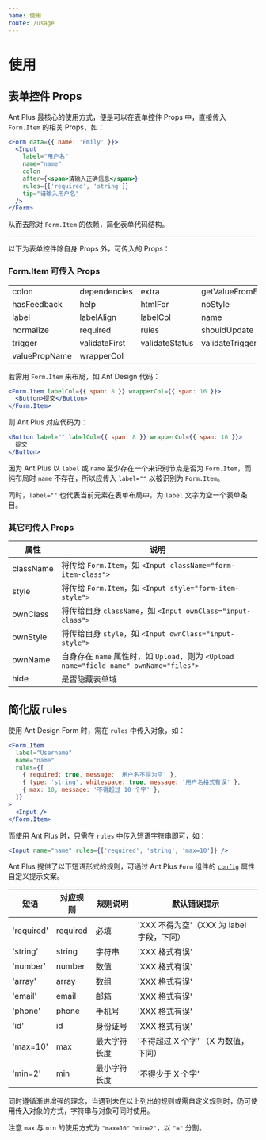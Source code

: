 ```yaml
---
name: 使用
route: /usage
---
```


# 使用

## 表单控件 Props

Ant Plus 最核心的使用方式，便是可以在表单控件 Props 中，直接传入 `Form.Item` 的相关 Props，如：

```jsx harmony
<Form data={{ name: 'Emily' }}>
  <Input
    label="用户名"
    name="name"
    colon
    after={<span>请输入正确信息</span>}
    rules={['required', 'string']}
    tip="请输入用户名"
  />
</Form>
```

从而去除对 `Form.Item` 的依赖，简化表单代码结构。

---

以下为表单控件除自身 Props 外，可传入的 Props：

### Form.Item 可传入 Props

|               |               |                |                   |
| ------------- | ------------- | -------------- | ----------------- |
| colon         | dependencies  | extra          | getValueFromEvent |
| hasFeedback   | help          | htmlFor        | noStyle           |
| label         | labelAlign    | labelCol       | name              |
| normalize     | required      | rules          | shouldUpdate      |
| trigger       | validateFirst | validateStatus | validateTrigger   |
| valuePropName | wrapperCol    |                |                   |

若需用 `Form.Item` 来布局，如 Ant Design 代码：

```jsx
<Form.Item labelCol={{ span: 8 }} wrapperCol={{ span: 16 }}>
  <Button>提交</Button>
</Form.Item>
```

则 Ant Plus 对应代码为：

```jsx
<Button label="" labelCol={{ span: 8 }} wrapperCol={{ span: 16 }}>
  提交
</Button>
```

因为 Ant Plus 以 `label` 或 `name` 至少存在一个来识别节点是否为 `Form.Item`，而纯布局时 `name` 不存在，所以应传入 `label=""` 以被识别为 `Form.Item`。

同时，`label=""` 也代表当前元素在表单布局中，为 `label` 文字为空一个表单条目。

### 其它可传入 Props

| 属性      | 说明                                                                                   |
| --------- | -------------------------------------------------------------------------------------- |
| className | 将传给 `Form.Item`，如 `<Input className="form-item-class">`                           |
| style     | 将传给 `Form.Item`，如 `<Input style="form-item-style">`                               |  |
| ownClass  | 将传给自身 `className`，如 `<Input ownClass="input-class">`                            |
| ownStyle  | 将传给自身 `style`，如 `<Input ownClass="input-style">`                                |
| ownName   | 自身存在 `name` 属性时，如 `Upload`，则为 `<Upload name="field-name" ownName="files">` |
| hide      | 是否隐藏表单域                                                                         |

## 简化版 rules

使用 Ant Design Form 时，需在 `rules` 中传入对象，如：

```jsx harmony
<Form.Item
  label="Username"
  name="name"
  rules={[
    { required: true, message: '用户名不得为空' },
    { type: 'string', whitespace: true, message: '用户名格式有误' },
    { max: 10, message: '不得超过 10 个字' },
  ]}
>
  <Input />
</Form.Item>
```

而使用 Ant Plus 时，只需在 `rules` 中传入短语字符串即可，如：

```jsx harmony
<Input name="name" rules={['required', 'string', 'max=10']} />
```

Ant Plus 提供了以下短语形式的规则，可通过 Ant Plus `Form` 组件的 [`config`](./form#config) 属性自定义提示文案。

| 短语       | 对应规则 | 规则说明     | 默认错误提示                              |
| ---------- | -------- | ------------ | ----------------------------------------- |
| 'required' | required | 必填         | 'XXX 不得为空'（XXX 为 label 字段，下同） |
| 'string'   | string   | 字符串       | 'XXX 格式有误'                            |
| 'number'   | number   | 数值         | 'XXX 格式有误'                            |
| 'array'    | array    | 数组         | 'XXX 格式有误'                            |
| 'email'    | email    | 邮箱         | 'XXX 格式有误'                            |
| 'phone'    | phone    | 手机号       | 'XXX 格式有误'                            |
| 'id'       | id       | 身份证号     | 'XXX 格式有误'                            |
| 'max=10'   | max      | 最大字符长度 | '不得超过 X 个字' （X 为数值，下同）      |
| 'min=2'    | min      | 最小字符长度 | '不得少于 X 个字'                         |

同时遵循渐进增强的理念，当遇到未在以上列出的规则或需自定义规则时，仍可使用传入对象的方式，字符串与对象可同时使用。

注意 `max` 与 `min` 的使用方式为 `"max=10"` `"min=2"`，以 `"="` 分割。

